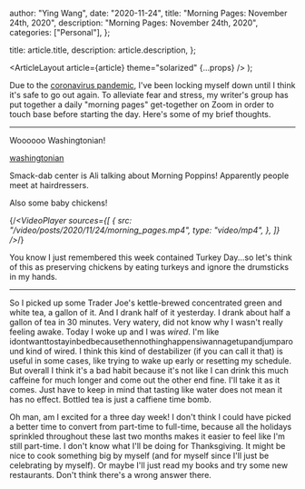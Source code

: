 
  author: "Ying Wang",
  date: "2020-11-24",
  title: "Morning Pages: November 24th, 2020",
  description: "Morning Pages: November 24th, 2020",
  categories: ["Personal"],
};

  title: article.title,
  description: article.description,
};

  <ArticleLayout article={article} theme="solarized" {...props} />
);

Due to the [coronavirus
pandemic](https://en.wikipedia.org/wiki/2019-20_coronavirus_pandemic), I've been
locking myself down until I think it's safe to go out again. To alleviate fear
and stress, my writer's group has put together a daily "morning pages"
get-together on Zoom in order to touch base before starting the day. Here's some
of my brief thoughts.

---

Woooooo Washingtonian!

[washingtonian](/img/posts/2020/11/24/morning_pages.jpg)

Smack-dab center is Ali talking about Morning Poppins! Apparently people meet at
hairdressers.

Also some baby chickens!

{/_<VideoPlayer
sources={[
{
src: "/video/posts/2020/11/24/morning_pages.mp4",
type: "video/mp4",
},
]}
/>_/}

You know I just remembered this week contained Turkey Day...so let's think of
this as preserving chickens by eating turkeys and ignore the drumsticks in my
hands.

---

So I picked up some Trader Joe's kettle-brewed concentrated green and white tea,
a gallon of it. And I drank half of it yesterday. I drank about half a gallon of
tea in 30 minutes. Very watery, did not know why I wasn't really feeling awake.
Today I woke up and I was _wired_. I'm like
idontwanttostayinbedbecausethennothinghappensiwannagetupandjumparound kind of
wired. I think this kind of destabilizer (if you can call it that) is useful in
some cases, like trying to wake up early or resetting my schedule. But overall I
think it's a bad habit because it's not like I can drink this much caffeine for
much longer and come out the other end fine. I'll take it as it comes. Just have
to keep in mind that tasting like water does not mean it has no effect. Bottled
tea is just a caffiene time bomb.

Oh man, am I excited for a three day week! I don't think I could have picked a
better time to convert from part-time to full-time, because all the holidays
sprinkled throughout these last two months makes it easier to feel like I'm
still part-time. I don't know what I'll be doing for Thanksgiving. It might be
nice to cook something big by myself (and for myself since I'll just be
celebrating by myself). Or maybe I'll just read my books and try some new
restaurants. Don't think there's a wrong answer there.
